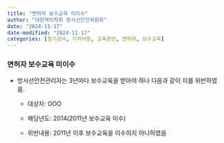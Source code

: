 ```yaml
---
title: "면허자 보수교육 미이수"
author: "대한핵의학회 방사선안전위원회"
date: "2024-11-17"
date-modified: "2024-11-17"
categories: [정기검사, 지적사항, 교육훈련, 면허자, 보수교육]
---
```


### 면허자 보수교육 미이수

-   방사선안전관리자는 3년마다 보수교육을 받아야 하나 다음과 같이 이를 위반하였음.

    -   대상자: OOO

    -   해당년도: 2014(2011년 보수교육 이수)

    -   위반내용: 2011년 이후 보수교육을 이수하지 아니하였음
